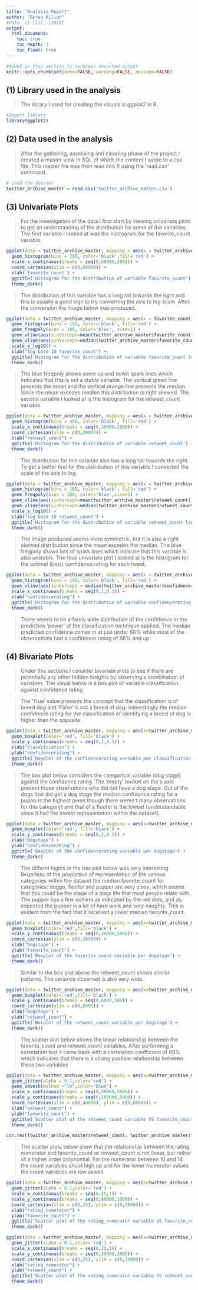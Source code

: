 ---
title: "Analysis Report"
author: "Byron Kilian"
#date: [] [11], [2018]
output: 
  html_document:
    toc: true
    toc_depth: 3
    toc_float: true
---

```{r global_options, include=FALSE}
#Added in this section to surpress unwanted output
knitr::opts_chunk$set(echo=FALSE, warning=FALSE, message=FALSE)
```


## (1) Library used in the analysis

> The library I used for creating the visuals is ggplot2 in R.

```{r echo=FALSE, ImportPackage}
#Import library
library(ggplot2)
```


## (2) Data used in the analysis

> After the gathering, assessing and cleaning phase of the project I created a 
> master view in SQL of which the content I wrote to a csv file. This master file
> was then read into R using the 'read.csv' command.

```{r echo=FALSE, LoadData}
# Load the dataset
twitter_archive_master = read.csv('twitter_archive_master.csv')
```


## (3) Univariate Plots

> For the investigation of the data I first start by viewing univariate plots to
> get an understanding of the distribution for some of the variables.
> The first variable I looked at was the histrogram for the favorite_count variable.

```{r echo=FALSE, Histogram_favorite_count}
ggplot(data = twitter_archive_master, mapping = aes(x = twitter_archive_master$favorite_count)) +
  geom_histogram(bins = 200, color='black',fill='red') +
  scale_x_continuous(breaks = seq(0,60000,2000)) +
  coord_cartesian(xlim = c(0,60000)) +
  xlab('favorite_count') +
  ggtitle('Histogram for the distribution of variable favorite_count') + 
  theme_dark()
```

> The distribution of this variable has a long tail towards the right and this is
> usually a good sign to try converting the axis to log scale. After the conversion
> the image below was produced.

```{r echo=FALSE, Histogram_favorite_count_scale_log_10}
ggplot(data = twitter_archive_master, mapping = aes(x = favorite_count)) +
  geom_histogram(bins = 100, color='black', fill='red') +
  geom_freqpoly(bins = 100, color='blue', size=1) +
  geom_vline(aes(xintercept=mean(twitter_archive_master$favorite_count)),size=1,color='green') +  
  geom_vline(aes(xintercept=median(twitter_archive_master$favorite_count)),size=1,color='orange') +    
  scale_x_log10() +
  xlab("log base 10 favorite_count") + 
  ggtitle('Histogram for the distribution of variable favorite_count log base 10') +   
  theme_dark()
```

> The blue freqpoly shows some up and down spark lines which indicates that this
> is not a stable variable. The vertical green line presents the mean and the 
> vertical orange line presents the median. Since the mean excedes median this distribution
> is right skewed.
> The second variable I looked at is the histogram for the retweet_count variable

```{r echo=FALSE, Histogram_retweet_count}
ggplot(data = twitter_archive_master, mapping = aes(x = twitter_archive_master$retweet_count)) +
  geom_histogram(bins = 400, color='black', fill='red') +
  scale_x_continuous(breaks = seq(0,20000,2000)) + 
  coord_cartesian(xlim = c(0,20000)) +
  xlab("retweet_count") + 
  ggtitle('Histogram for the distribution of variable retweet_count') +     
  theme_dark()
```

> The distribution for this variable also has a long tail towards the right.
> To get a better feel for the distribution of this variable I converted the scale
> of the axis to log.

```{r echo=FALSE, Histogram_retweet_count_scale_log_10}
ggplot(data = twitter_archive_master, mapping = aes(x = twitter_archive_master$retweet_count)) +
  geom_histogram(bins = 100, color='black', fill='red') +
  geom_freqpoly(bins = 100, color='blue',size=1) +
  geom_vline(aes(xintercept=mean(twitter_archive_master$retweet_count)),size=1,color='green') +  
  geom_vline(aes(xintercept=median(twitter_archive_master$retweet_count)),size=1,color='orange') +    
  scale_x_log10() +
  xlab("log base 10 retweet_count") + 
  ggtitle('Histogram for the distribution of variable retweet_count log base 10') + 
  theme_dark()
```

> The image produced seems more symmetric, but it is also a right skewed distribution
> since the mean excedes the median. The blue freqpoly shows lots of spark lines
> which indicate that this variable is also unstable.
> The final univariate plot I looked at is the histogram for the optimal (best)
> confidence rating for each tweet.

```{r echo=FALSE, Histogram_confidencerating}
ggplot(data = twitter_archive_master, mapping = aes(x = twitter_archive_master$confidencerating)) +
  geom_histogram(bins = 100, color='black', fill='red') +
  geom_vline(aes(xintercept = median(twitter_archive_master$confidencerating)),size=1,color='orange') +
  scale_x_continuous(breaks = seq(0,1,0.1)) +
  xlab("confidencerating") + 
  ggtitle('Histogram for the distribution of variable confidencerating') +  
  theme_dark()
```

> There seems to be a farely wide distribution of the confidence in the prediction
> 'power' of the classification technique applied. The median predicted confidence comes
> in at just under 60% while most of the observations had a confidence rating
> of 98% and up.



## (4) Bivariate Plots

> Under this sections I consider bivariate plots to see if there are potentially
> any other hidden insights by observing a combination of variables.
> The visual below is a box plot of variable classification against confidence rating

> The 'True' value presents the concept that the classification is of breed dog and
> 'False' is not a breed of dog.
> Interestingly the median confidence rating for the classification of identifying
> a breed of dog is higher than the opposite.


```{r echo=FALSE, Boxplot_classification_vs_confidencerating}
ggplot(data = twitter_archive_master, mapping = aes(x=twitter_archive_master$classification,y=twitter_archive_master$confidencerating)) +
  geom_boxplot(color='red', fill='black') +
  scale_y_continuous(breaks = seq(0,1,0.1)) +
  xlab("classification") + 
  ylab("confidencerating") +
  ggtitle('Boxplot of the confidencerating variable per classification') +  
  theme_dark()
```

> The box plot below considers the categorical variable (dog stage) against the 
> confidence rating.
> The 'empty' bucket on the x axis present those observations who did not have
> a dog stage.
> Out of the dogs that did get a dog stage the median confidence rating for a puppo
> is the highest (even though there weren't many observations for this category) 
> and that of a floofer is the lowest (understandable since it had the lowest
> representation within the dataset).

```{r echo=FALSE, Boxplot_dogstage_vs_confidencerating}
ggplot(data = twitter_archive_master, mapping = aes(x=twitter_archive_master$dogstage,y=twitter_archive_master$confidencerating)) +
  geom_boxplot(color='red', fill='black') +
  scale_y_continuous(breaks = seq(0,1,0.1)) +
  xlab("Dogstage") + 
  ylab("confidencerating") +
  ggtitle('Boxplot of the confidencerating variable per dogstage') +    
  theme_dark()
```

> The differnt hights in the box plot below was very interesting.
> Regarless of the proportion of representation of the various categories within
> the dataset the median favorite_count for categories: doggo, floofer and pupper
> are very close, which seems that this could be the stage of a dogs life that
> most people relate with.
> The pupper has a few outliers as indicated by the red dots, and as expected
> the pupper is a lot of hard work and very naughty. This is evident from the
> fact that it received a lower median favorite_count.

```{r echo=FALSE, Boxplot_dogstage_vs_favorite_count}
ggplot(data = twitter_archive_master, mapping = aes(x=twitter_archive_master$dogstage,y=twitter_archive_master$favorite_count)) +
  geom_boxplot(color='red',fill='black') +
  scale_y_continuous(breaks = seq(0,20000,2000)) +
  coord_cartesian(ylim = c(0,20500)) +
  xlab("Dogstage") + 
  ylab("favorite_count") +
  ggtitle('Boxplot of the favorite_count variable per dogstage') +    
  theme_dark()
```

> Similar to the box plot above the retweet_count shows similar patterns. The
> variance observed is also very wide.

```{r echo=FALSE, Boxplot_dogstage_vs_retweet_count}
ggplot(data = twitter_archive_master, mapping = aes(x=twitter_archive_master$dogstage,y=twitter_archive_master$retweet_count)) +
  geom_boxplot(color='red',fill='black') +
  scale_y_continuous(breaks = seq(0,6000,500)) +
  coord_cartesian(ylim = c(0,6000)) +
  xlab("Dogstage") + 
  ylab("retweet_count") +
  ggtitle('Boxplot of the retweet_count variable per dogstage') +    
  theme_dark()
```

> The scatter plot below shows the linear relationship between the favorite_count
> and retweet_count variables. After performing a correlation test it came back with
> a correlation coefficient of 85% which indicates that there is a strong positive
> relationship between these two variables

```{r echo=FALSE, Scatter_retweet_count_vs_favorite_count}
ggplot(data = twitter_archive_master, mapping = aes(x=twitter_archive_master$retweet_count,y=twitter_archive_master$favorite_count)) +
  geom_jitter(alpha = 0.1,color='red') +
  geom_smooth(method ="lm",color='blue') +
  scale_x_continuous(breaks = seq(0,80000,5000)) +
  scale_y_continuous(breaks = seq(0,200000,5000)) + 
  coord_cartesian(xlim = c(0,40000), ylim = c(0,80000)) +
  xlab("retweet_count") + 
  ylab("favorite_count") +
  ggtitle('Scatter plot of the retweet_count variable VS favorite_count variable') +   
  theme_dark()
```

```{r echo=FALSE, Cor_Test}
cor.test(twitter_archive_master$retweet_count, twitter_archive_master$favorite_count, method = c("pearson"))
```

> The scatter plots below show that the relationship between the rating numerator
> and favorite_count or retweet_count is not linear, but rather of a higher order
> polynomial.
> For the numerator between 10 and 14 the count variables shoot high up and for the 
> lower numerator values the count variables are low aswell.

```{r echo=FALSE, Scatter_rating_numerator_vs_favorite_count}
ggplot(data = twitter_archive_master, mapping = aes(x=twitter_archive_master$rating_numerator,y=twitter_archive_master$favorite_count)) +
  geom_jitter(alpha = 0.1,color='red') +
  scale_x_continuous(breaks = seq(0,25,1)) +
  scale_y_continuous(breaks = seq(0,80000,1000)) +
  coord_cartesian(xlim = c(0,25), ylim = c(0,30000)) + 
  xlab("rating_numerator") + 
  ylab("favorite_count") +
  ggtitle('Scatter plot of the rating_numerator variable VS favorite_count variable') +    
  theme_dark()
```

```{r echo=FALSE, Scatter_rating_numerator_vs_retweet_count}
ggplot(data = twitter_archive_master, mapping = aes(x=twitter_archive_master$rating_numerator,y=twitter_archive_master$retweet_count)) +
  geom_jitter(alpha = 0.1,color='red') +
  scale_x_continuous(breaks = seq(0,25,1)) +
  scale_y_continuous(breaks = seq(0,30000,1000)) +  
  coord_cartesian(xlim = c(0,25), ylim = c(0,30000)) +  
  xlab("rating_numerator") + 
  ylab("retweet_count") +
  ggtitle('Scatter plot of the rating_numerator variable VS retweet_count variable') +    
  theme_dark()
```
